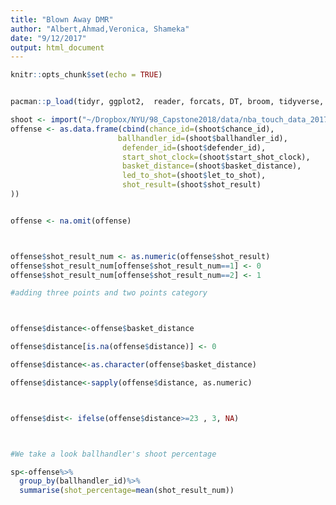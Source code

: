 ```yaml
---
title: "Blown Away DMR"
author: "Albert,Ahmad,Veronica, Shameka"
date: "9/12/2017"
output: html_document
---
```


```r
knitr::opts_chunk$set(echo = TRUE)


pacman::p_load(tidyr, ggplot2,  reader, forcats, DT, broom, tidyverse, shiny, dplyr, sjPlot, sjmisc, questionr, stargazer, rio, ggeffects, FSelector)
```



```r
shoot <- import("~/Dropbox/NYU/98_Capstone2018/data/nba_touch_data_2017.csv")
offense <- as.data.frame(cbind(chance_id=(shoot$chance_id),
                        ballhandler_id=(shoot$ballhandler_id),
                         defender_id=(shoot$defender_id),
                         start_shot_clock=(shoot$start_shot_clock),
                         basket_distance=(shoot$basket_distance),
                         led_to_shot=(shoot$let_to_shot),
                         shot_result=(shoot$shot_result)
))


offense <- na.omit(offense)



offense$shot_result_num <- as.numeric(offense$shot_result)
offense$shot_result_num[offense$shot_result_num==1] <- 0
offense$shot_result_num[offense$shot_result_num==2] <- 1


```

```r
#adding three points and two points category



offense$distance<-offense$basket_distance

offense$distance[is.na(offense$distance)] <- 0

offense$distance<-as.character(offense$basket_distance) 

offense$distance<-sapply(offense$distance, as.numeric)



offense$dist<- ifelse(offense$distance>=23 , 3, NA)




```


```r

#We take a look ballhandler's shoot percentage

sp<-offense%>% 
  group_by(ballhandler_id)%>% 
  summarise(shot_percentage=mean(shot_result_num))


```


